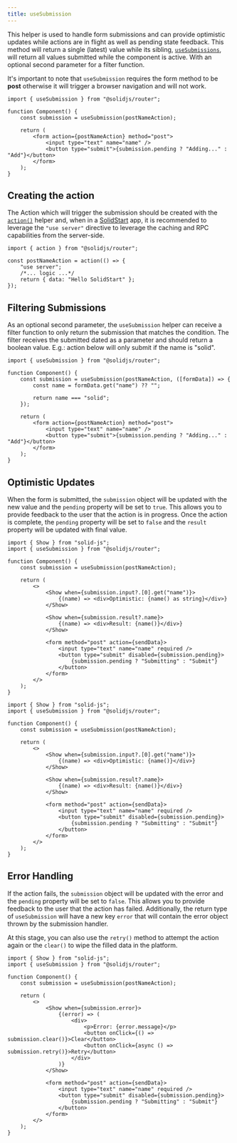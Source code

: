 ```yaml
---
title: useSubmission
---
```


This helper is used to handle form submissions and can provide optimistic updates while actions are in flight as well as pending state feedback.
This method will return a single (latest) value while its sibling, [`useSubmissions`](/solid-router/reference/data-apis/use-submissions), will return all values submitted while the component is active. With an optional second parameter for a filter function.

It's important to note that `useSubmission` requires the form method to be **post** otherwise it will trigger a browser navigation and will not work.

```tsx title="component.tsx" {4,8}
import { useSubmission } from "@solidjs/router";

function Component() {
	const submission = useSubmission(postNameAction);

	return (
		<form action={postNameAction} method="post">
			<input type="text" name="name" />
			<button type="submit">{submission.pending ? "Adding..." : "Add"}</button>
		</form>
	);
}
```

## Creating the action

The Action which will trigger the submission should be created with the [`action()`](/solid-router/reference/data-apis/action) helper and, when in a [SolidStart](/solid-start) app, it is recommended to leverage the `"use server"` directive to leverage the caching and RPC capabilities from the server-side.

```tsx title="/component.tsx" {1,3-4}
import { action } from "@solidjs/router";

const postNameAction = action(() => {
	"use server";
	/*... logic ...*/
	return { data: "Hello SolidStart" };
});
```

## Filtering Submissions

As an optional second parameter, the `useSubmission` helper can receive a filter function to only return the submission that matches the condition.
The filter receives the submitted dated as a parameter and should return a boolean value.
E.g.: action below will only submit if the name is "solid".

```tsx title="component.tsx" {4-8}
import { useSubmission } from "@solidjs/router";

function Component() {
	const submission = useSubmission(postNameAction, ([formData]) => {
		const name = formData.get("name") ?? "";

		return name === "solid";
	});

	return (
		<form action={postNameAction} method="post">
			<input type="text" name="name" />
			<button type="submit">{submission.pending ? "Adding..." : "Add"}</button>
		</form>
	);
}
```

## Optimistic Updates

When the form is submitted, the `submission` object will be updated with the new value and the `pending` property will be set to `true`.
This allows you to provide feedback to the user that the action is in progress.
Once the action is complete, the `pending` property will be set to `false` and the `result` property will be updated with final value.

<TabsCodeBlocks>
<div id="ts">

```tsx title="component.tsx" {5,9-11}
import { Show } from "solid-js";
import { useSubmission } from "@solidjs/router";

function Component() {
	const submission = useSubmission(postNameAction);

	return (
		<>
			<Show when={submission.input?.[0].get("name")}>
				{(name) => <div>Optimistic: {name() as string}</div>}
			</Show>

			<Show when={submission.result?.name}>
				{(name) => <div>Result: {name()}</div>}
			</Show>

			<form method="post" action={sendData}>
				<input type="text" name="name" required />
				<button type="submit" disabled={submission.pending}>
					{submission.pending ? "Submitting" : "Submit"}
				</button>
			</form>
		</>
	);
}
```

</div>
<div id="js">

```tsx title="component.jsx" {5,9-11}
import { Show } from "solid-js";
import { useSubmission } from "@solidjs/router";

function Component() {
	const submission = useSubmission(postNameAction);

	return (
		<>
			<Show when={submission.input?.[0].get("name")}>
				{(name) => <div>Optimistic: {name()}</div>}
			</Show>

			<Show when={submission.result?.name}>
				{(name) => <div>Result: {name()}</div>}
			</Show>

			<form method="post" action={sendData}>
				<input type="text" name="name" required />
				<button type="submit" disabled={submission.pending}>
					{submission.pending ? "Submitting" : "Submit"}
				</button>
			</form>
		</>
	);
}
```

</div>
</TabsCodeBlocks>

## Error Handling

If the action fails, the `submission` object will be updated with the error and the `pending` property will be set to `false`.
This allows you to provide feedback to the user that the action has failed. Additionally, the return type of `useSubmission` will have a new key `error` that will contain the error object thrown by the submission handler.

At this stage, you can also use the `retry()` method to attempt the action again or the `clear()` to wipe the filled data in the platform.

```tsx title="component.tsx" {12-18}
import { Show } from "solid-js";
import { useSubmission } from "@solidjs/router";

function Component() {
	const submission = useSubmission(postNameAction);

	return (
		<>
			<Show when={submission.error}>
				{(error) => (
					<div>
						<p>Error: {error.message}</p>
						<button onClick={() => submission.clear()}>Clear</button>
						<button onClick={async () => submission.retry()}>Retry</button>
					</div>
				)}
			</Show>

			<form method="post" action={sendData}>
				<input type="text" name="name" required />
				<button type="submit" disabled={submission.pending}>
					{submission.pending ? "Submitting" : "Submit"}
				</button>
			</form>
		</>
	);
}
```
